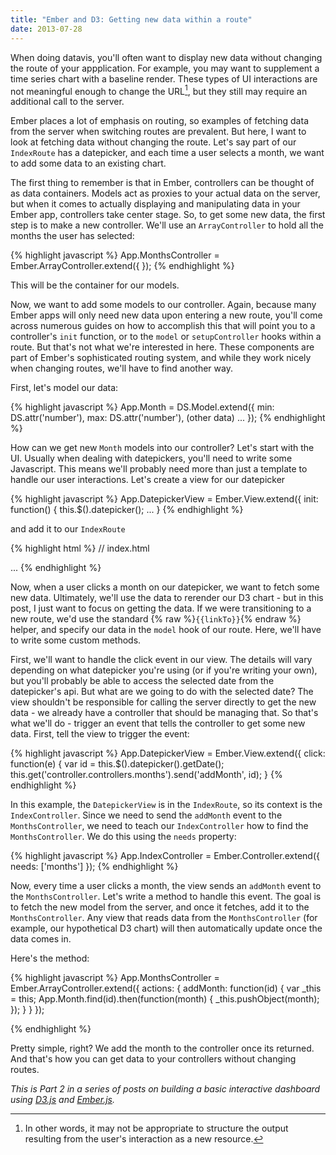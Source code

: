 ---
title: "Ember and D3: Getting new data within a route"
date: 2013-07-28
---

When doing datavis, you'll often want to display new data without changing the route of your appplication. For example, you may want to supplement a time series chart with a baseline render. These types of UI interactions are not meaningful enough to change the URL[^1], but they still may require an additional call to the server.

<!-- more -->

Ember places a lot of emphasis on routing, so examples of fetching data from the server when switching routes are prevalent. But here, I want to look at fetching data without changing the route. Let's say part of our `IndexRoute` has a datepicker, and each time a user selects a month, we want to add some data to an existing chart.

The first thing to remember is that in Ember, controllers can be thought of as data containers. Models act as proxies to your actual data on the server, but when it comes to actually displaying and manipulating data in your Ember app, controllers take center stage. So, to get some new data, the first step is to make a new controller. We'll use an `ArrayController` to hold all the months the user has selected:

{% highlight javascript %}
App.MonthsController = Ember.ArrayController.extend({
});
{% endhighlight %}

This will be the container for our models.

Now, we want to add some models to our controller. Again, because many Ember apps will only need new data upon entering a new route, you'll come across numerous guides on how to accomplish this that will point you to a controller's `init` function, or to the `model` or `setupController` hooks within a route. But that's not what we're interested in here. These components are part of Ember's sophisticated routing system, and while they work nicely when changing routes, we'll have to find another way.

First, let's model our data:

{% highlight javascript %}
App.Month = DS.Model.extend({
min: DS.attr('number'),
max: DS.attr('number'),
(other data)
...
});
{% endhighlight %}

How can we get new `Month` models into our controller? Let's start with the UI. Usually when dealing with datepickers, you'll need to write some Javascript. This means we'll probably need more than just a template to handle our user interactions. Let's create a view for our datepicker

{% highlight javascript %}
App.DatepickerView = Ember.View.extend({
init: function() {
this.\$().datepicker();
...
}
{% endhighlight %}

and add it to our `IndexRoute`

{% highlight html %}
// index.html

<body>
    <script type="text/x-handlebars" data-template-name="index">
        <h1>Welcome to may app!</h1>
        ...
        <aside>
            {% raw %}{{view App.DatepickerView}}{% endraw %}
        </aside>
    </script>
    ...
</body>
{% endhighlight %}

Now, when a user clicks a month on our datepicker, we want to fetch some new data. Ultimately, we'll use the data to rerender our D3 chart - but in this post, I just want to focus on getting the data. If we were transitioning to a new route, we'd use the standard {% raw %}`{{linkTo}}`{% endraw %} helper, and specify our data in the `model` hook of our route. Here, we'll have to write some custom methods.

First, we'll want to handle the click event in our view. The details will vary depending on what datepicker you're using (or if you're writing your own), but you'll probably be able to access the selected date from the datepicker's api. But what are we going to do with the selected date? The view shouldn't be responsible for calling the server directly to get the new data - we already have a controller that should be managing that. So that's what we'll do - trigger an event that tells the controller to get some new data. First, tell the view to trigger the event:

{% highlight javascript %}
App.DatepickerView = Ember.View.extend({
click: function(e) {
var id = this.\$().datepicker().getDate();
this.get('controller.controllers.months').send('addMonth', id);
}
{% endhighlight %}

In this example, the `DatepickerView` is in the `IndexRoute`, so its context is the `IndexController`. Since we need to send the `addMonth` event to the `MonthsController`, we need to teach our `IndexController` how to find the `MonthsController`. We do this using the `needs` property:

{% highlight javascript %}
App.IndexController = Ember.Controller.extend({
needs: ['months']
});
{% endhighlight %}

Now, every time a user clicks a month, the view sends an `addMonth` event to the `MonthsController`. Let's write a method to handle this event. The goal is to fetch the new model from the server, and once it fetches, add it to the `MonthsController`. Any view that reads data from the `MonthsController` (for example, our hypothetical D3 chart) will then automatically update once the data comes in.

Here's the method:

{% highlight javascript %}
App.MonthsController = Ember.ArrayController.extend({
actions: {
addMonth: function(id) {
var \_this = this;
App.Month.find(id).then(function(month) {
\_this.pushObject(month);
});
}
}
});

{% endhighlight %}

Pretty simple, right? We add the month to the controller once its returned. And that's how you can get data to your controllers without changing routes.

_This is Part 2 in a series of posts on building a basic interactive dashboard using [D3.js](http://www.d3js.org) and [Ember.js](http://www.emberjs.com)._

[^1]: In other words, it may not be appropriate to structure the output resulting from the user's interaction as a new resource.
